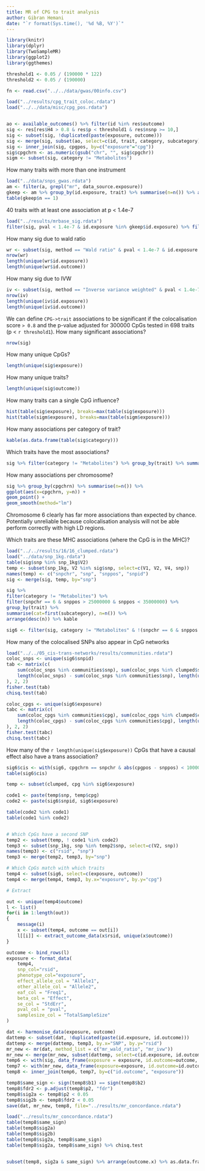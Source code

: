 ```yaml
---
title: MR of CPG to trait analysis
author: Gibran Hemani
date: "`r format(Sys.time(), '%d %B, %Y')`"
---
```


```r
library(knitr)
library(dplyr)
library(TwoSampleMR)
library(ggplot2)
library(ggthemes)

threshold1 <- 0.05 / (190000 * 122)
threshold2 <- 0.05 / (190000)

fn <- read.csv("../../data/gwas/00info.csv")

load("../results/cpg_trait_coloc.rdata")
load("../../data/misc/cpg_pos.rdata")


ao <- available_outcomes() %>% filter(id %in% res$outcome)
sig <- res[res$H4 > 0.8 & res$p < threshold1 & res$nsnp >= 10,]
sig <- subset(sig, !duplicated(paste(exposure, outcome)))
sig <- merge(sig, subset(ao, select=c(id, trait, category, subcategory)), by.x="outcome", by.y="id")
sig <- inner_join(sig, cpgpos, by=c("exposure"="cpg"))
sig$cpgchrn <- as.numeric(gsub("chr", "", sig$cpgchr))
sigm <- subset(sig, category != "Metabolites")

```


How many traits with more than one instrument

```r
load("../data/snps_gwas.rdata")
am <- filter(a, grepl("mr", data_source.exposure))
gkeep <- am %>% group_by(id.exposure, trait) %>% summarise(n=n()) %>% arrange(desc(n)) %>% ungroup %>% filter(!duplicated(trait))
table(gkeep$n == 1)

```

40 traits with at least one association at p < 1.4e-7

```r
load("../results/mrbase_sig.rdata")
filter(sig, pval < 1.4e-7 & id.exposure %in% gkeep$id.exposure) %>% filter(!duplicated(exposure)) %>% summarise(n=n())
```


How many sig due to wald ratio

```r
wr <- subset(sig, method == "Wald ratio" & pval < 1.4e-7 & id.exposure %in% gkeep$id.exposure)
nrow(wr)
length(unique(wr$id.exposure))
length(unique(wr$id.outcome))
```

How many sig due to IVW

```r
iv <- subset(sig, method == "Inverse variance weighted" & pval < 1.4e-7 & id.exposure %in% gkeep$id.exposure)
nrow(iv)
length(unique(iv$id.exposure))
length(unique(iv$id.outcome))
```




We can define `CPG->trait` associations to be significant if the colocalisation score `> 0.8` and the p-value adjusted for 300000 CpGs tested in 698 traits (p < `r threshold1`). How many significant associations?

```r
nrow(sig)
```

How many unique CpGs?

```r
length(unique(sig$exposure))
```

How many unique traits?

```r
length(unique(sig$outcome))
```

How many traits can a single CpG influence?

```r
hist(table(sig$exposure), breaks=max(table(sig$exposure)))
hist(table(sigm$exposure), breaks=max(table(sigm$exposure)))
```

How many associations per category of trait?

```r
kable(as.data.frame(table(sig$category)))
```

Which traits have the most associations?

```r
sig %>% filter(category != "Metabolites") %>% group_by(trait) %>% summarise(cat=first(subcategory), n=n()) %>% arrange(desc(n)) %>% kable
```

How many associations per chromosome?

```r
sig %>% group_by(cpgchrn) %>% summarise(n=n()) %>% 
ggplot(aes(x=cpgchrn, y=n)) +
geom_point() +
geom_smooth(method="lm")

```

Chromosome 6 clearly has far more associations than expected by chance. Potentially unreliable because colocalisation analysis will not be able perform correctly with high LD regions. 

Which traits are these MHC associations (where the CpG is in the MHC)?

```r
load("../../results/16/16_clumped.rdata")
load("../data/snp_1kg.rdata")
table(sig$snp %in% snp_1kg$V2)
temp <- subset(snp_1kg, V2 %in% sig$snp, select=c(V1, V2, V4, snp))
names(temp) <- c("snpchr", "snp", "snppos", "snpid")
sig <- merge(sig, temp, by="snp")

sig %>% 
filter(category != "Metabolites") %>% 
filter(snpchr == 6 & snppos > 25000000 & snppos < 35000000) %>%
group_by(trait) %>% 
summarise(cat=first(subcategory), n=n()) %>% 
arrange(desc(n)) %>% kable

sig6 <- filter(sig, category != "Metabolites" & !(snpchr == 6 & snppos > 28000000 & snppos < 33000000))
```



How many of the colocalised SNPs also appear in CpG networks

```r
load("../../05_cis-trans-networks/results/communities.rdata")
coloc_snps <- unique(sig6$snpid)
tab <- matrix(c(
	sum(coloc_snps %in% communities$snp), sum(coloc_snps %in% clumped$snp), 
	length(coloc_snps) - sum(coloc_snps %in% communities$snp), length(unique(clumped$snp)) - sum(coloc_snps %in% clumped$snp)
), 2, 2)
fisher.test(tab)
chisq.test(tab)

coloc_cpgs <- unique(sig6$exposure)
tabc <- matrix(c(
	sum(coloc_cpgs %in% communities$cpg), sum(coloc_cpgs %in% clumped$cpg), 
	length(coloc_cpgs) - sum(coloc_cpgs %in% communities$cpg), length(unique(clumped$cpg)) - sum(coloc_cpgs %in% clumped$cpg)
), 2, 2)
fisher.test(tabc)
chisq.test(tabc)

```


How many of the `r length(unique(sig$exposure))` CpGs that have a causal effect also have a trans association?


```r
sig6$cis <- with(sig6, cpgchrn == snpchr & abs(cpgpos - snppos) < 1000000)
table(sig6$cis)
```

```r
temp <- subset(clumped, cpg %in% sig6$exposure)

code1 <- paste(temp$snp, temp$cpg)
code2 <- paste(sig6$snpid, sig6$exposure)

table(code2 %in% code1)
table(code1 %in% code2)


# Which CpGs have a second SNP
temp2 <- subset(temp, ! code1 %in% code2)
temp3 <- subset(snp_1kg, snp %in% temp2$snp, select=c(V2, snp))
names(temp3) <- c("rsid", "snp")
temp3 <- merge(temp2, temp3, by="snp")

# Which CpGs match with which traits
temp4 <- subset(sig6, select=c(exposure, outcome))
temp4 <- merge(temp4, temp3, by.x="exposure", by.y="cpg")

# Extract

out <- unique(temp4$outcome)
l <- list()
for(i in 1:length(out))
{
	message(i)
	x <- subset(temp4, outcome == out[i])	
	l[[i]] <- extract_outcome_data(x$rsid, unique(x$outcome))
}

outcome <- bind_rows(l)
exposure <- format_data(
	temp4,
	snp_col="rsid",
	phenotype_col="exposure",
	effect_allele_col = "Allele1",
	other_allele_col = "Allele2",
	eaf_col = "Freq1",
	beta_col = "Effect",
	se_col = "StdErr",
	pval_col = "pval",
	samplesize_col = "TotalSampleSize"
)

dat <- harmonise_data(exposure, outcome)
dattemp <- subset(dat, !duplicated(paste(id.exposure, id.outcome)))
dattemp <- merge(dattemp, temp3, by.x="SNP", by.y="rsid")
mr_new <- mr(dat, method_list = c("mr_wald_ratio", "mr_ivw"))
mr_new <- merge(mr_new, subset(dattemp, select=c(id.exposure, id.outcome, snp)), by=c("id.exposure", "id.outcome"))
temp6 <- with(sig, data_frame(exposure = exposure, id.outcome=outcome, outcome=trait, b1=b, se1=se, p1=p, snp1=snpid))
temp7 <- with(mr_new, data_frame(exposure=exposure, id.outcome=id.outcome, outcome=outcome, b2=b, se2=se, p2=pval, snp2=snp))
temp8 <- inner_join(temp6, temp7, by=c("id.outcome", "exposure"))

temp8$same_sign <- sign(temp8$b1) == sign(temp8$b2)
temp8$fdr2 <- p.adjust(temp8$p2, "fdr")
temp8$sig2a <- temp8$p2 < 0.05
temp8$sig2b <- temp8$fdr2 < 0.05
save(dat, mr_new, temp8, file="../results/mr_concordance.rdata")
```


```r
load("../results/mr_concordance.rdata")
table(temp8$same_sign)
table(temp8$sig2a)
table(temp8$sig2b)
table(temp8$sig2a, temp8$same_sign)
table(temp8$sig2a, temp8$same_sign) %>% chisq.test


subset(temp8, sig2a & same_sign) %>% arrange(outcome.x) %>% as.data.frame %>% dplyr::select(snp1, snp2, outcome.y, exposure)

```




